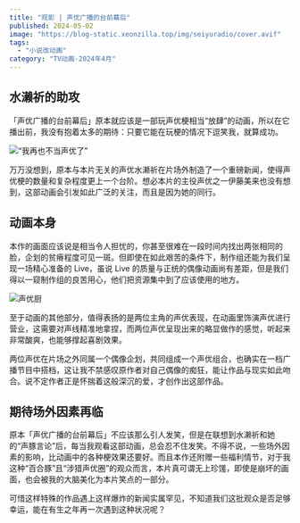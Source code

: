 ```yaml
---
title: "观影 | 声优广播的台前幕后"
published: 2024-05-02
image: "https://blog-static.xeonzilla.top/img/seiyuradio/cover.avif"
tags:
  - "小说改动画"
category: "TV动画-2024年4月"
---
```


## 水濑祈的助攻

「声优广播的台前幕后」原本就应该是一部玩声优梗相当“放肆”的动画，所以在它播出前，我没有抱着太多的期待：只要它能在玩梗的情况下逗笑我，就算成功。

![“我再也不当声优了”](https://blog-static.xeonzilla.top/img/seiyuradio/01.avif "“我再也不当声优了”")

万万没想到，原本与本片无关的声优水濑祈在片场外制造了一个重磅新闻，使得声优梗的数量和复杂程度更上一个台阶。想必本片的主役声优之一伊藤美来也没有想到，这部动画会引发如此广泛的关注，而且是因为她的同行。

## 动画本身

本作的画面应该说是相当令人担忧的，你甚至很难在一段时间内找出两张相同的脸，企划的贫瘠程度可见一斑。但即使在如此艰苦的条件下，制作组还能为我们呈现一场精心准备的 Live，虽说 Live 的质量与正统的偶像动画尚有差距，但是我们得以一窥制作组的良苦用心，他们把资源集中到了应该使用的地方。

![声优厨](https://blog-static.xeonzilla.top/img/seiyuradio/02.avif "声优厨")

至于动画的其他部分，值得表扬的是两位主角的声优表现，在动画里饰演声优进行营业，这需要对声线精准地拿捏，而两位声优呈现出来的略显做作的感觉，听起来非常酸爽，也能够撑起喜剧效果。

两位声优在片场之外同属一个偶像企划，共同组成一个声优组合，也确实在一档广播节目中搭档，这让我不禁感叹原作者对自己偶像的痴狂，能让作品与现实如此吻合。说不定作者正是怀揣着这般深沉的爱，才创作出这部作品。

## 期待场外因素再临

原本「声优广播的台前幕后」不应该那么引人发笑，但是在联想到水濑祈和她的“声豚言论”后，每当我观看这部动画，总会忍不住发笑。不得不说，一些场外因素的影响，比动画中的各种梗效果还要好。而且本作还附赠一些福利情节，对于我这种“百合豚”且“涉猎声优圈”的观众而言，本片真可谓无上珍馐，即使是崩坏的画面，也会被我的大脑美化为本片笑点的一部分。

可惜这样特殊的作品遇上这样爆炸的新闻实属罕见，不知道我们这批观众是否足够幸运，能在有生之年再一次遇到这种状况呢？
